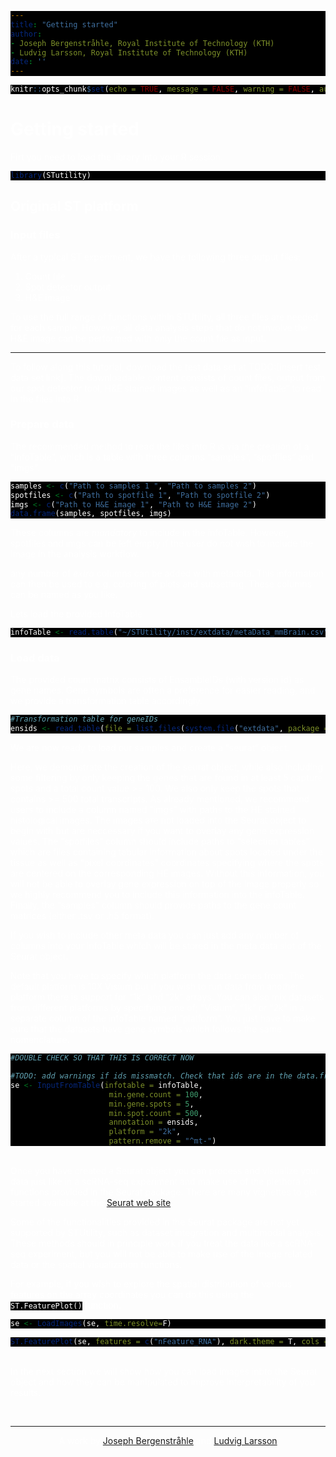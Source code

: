 ```yaml
---
title: "Getting started"
author:
- Joseph Bergenstråhle, Royal Institute of Technology (KTH)
- Ludvig Larsson, Royal Institute of Technology (KTH)
date: ''
---
```


<style type="text/css">
div.main-container {
  background-color: #000000 !important;
  max-width: 1400px;
  margin-left: auto;
  margin-right: auto;
}
</style>
<style>
#TOC {
  background: url("https://www.spatialresearch.org/wp-content/uploads/2019/09/str-logo-spatial_research_3@2x.png");
  background-size: contain;
  padding-top: 100px !important;
  background-repeat: no-repeat;
  op: 5%;
  opacity: 0.8;
  width: 500px;
  color: white;
  border-color: #000000 !important;
}
</style>

<style> code, pre{
  background-color: #000000 !important;
  color: white !important;
}
</style>
<style> 
body {
  color: white
}
</style>



```r
knitr::opts_chunk$set(echo = TRUE, message = FALSE, warning = FALSE, autodep = TRUE)
```

# Getting started

Firt you need to load the library into your R session.

```r

library(STutility)

```

## Original ST platform

### Input files

After a typical ST experiment, we have the following three output files:

1. Count file
2. Spot detector output 
3. H&E image

To use the full range of functions within STUtility, all three files are needed for each sample. However, all data analysis steps that do not involve the H&E image can be performed with only the count file as input. 

---

To follow along this tutorial, download the test data set at TODO:[insert test data set link]. The downloadable content consists of count files, output from our spot detector tool, H&E stained images as well as an "infoTable" to read in the files into R.

### Prepare data

The recommended method to read the files into R is via the creation of a "infoTable", which is a table with three columns "samples", "spotfiles" and "imgs". 
<br>
```r

samples <- c("Path to samples 1 ", "Path to samples 2")
spotfiles <- c("Path to spotfile 1", "Path to spotfile 2")
imgs <- c("Path to H&E image 1", "Path to H&E image 2")
data.frame(samples, spotfiles, imgs)
```

These columns are *mandatory* to include in the infoTable. However, spotfiles and imgs can be left empty if the user do not wish to include the image in the analysis workflow.

any number of _extra_ columns can be added with metadata. This information can then be used to e.g. coloring of plots and subsetting. These columns can be named as you like. 

Lets load the provided infoTable
<br>
```r

infoTable <- read.table("~/STUtility/inst/extdata/metaData_mmBrain.csv", sep=";", header=T, stringsAsFactors = F)[c(1, 5, 6, 7), ]

```

### Load data

The provided count matrix consists of EnsambleIDs (with version id) as gene names. Gene symbols are often a preference for easier reading, and we provide a transformation table accordingly. 
<br>
```r
#Transformation table for geneIDs
ensids <- read.table(file = list.files(system.file("extdata", package = "STutility"), full.names = T, pattern = "mouse_genes"), header = T, sep = "\t", stringsAsFactors = F)

```

We are now ready to load our samples and create a "seurat" object. 

Here, we demonstrate the creation of the seurat object, while also including some filtering by only keeping the genes that are found in at least 5 capture spots and a total count value >= 100. We also only keep the spots that contains >= 500 total transcripts. As already mentioned, we recommend users to include a column named "imgs" with paths to the HE stained histological images. The images are not loaded into the Seurat object to begin with but are neccessary if you want to overlay any gene expression values. The "spotfiles" column should include paths to "selection tables" which are files containing tabular information about spots located under the tissue as well as "pixel coordinates" coordinates specifying where the spots are centered on the corresponding HE images. Without this information, you will not be able to overlay gene expression on top of the image properly so we highly recommend you to include this information into the infoTable. Finally, the "samples" column should provide paths to the gene count matrices (either .tsv or .h5 format).

If you wish to include other meta data you can just add any number of columns into your infoTable which will be stored in the meta.data slot of the Seurat object.

Note that you have to specify which platform the data comes from. The default platform is 10X Visium but if you wish to run data from another platform there is support for "1k" and "2k" arrays. You can also mix datasets from different platforms by specifying one of; "Visium", "1k" or "2k" in a separate column of the infoTable named "platform". You just have to make sure that the datasets have gene symbols which follows the same nomenclature.
<br>
```r
#DOUBLE CHECK SO THAT THIS IS CORRECT NOW

#TODO: add warnings if ids missmatch. Check that ids are in the data.frame ...
se <- InputFromTable(infotable = infoTable, 
                      min.gene.count = 100, 
                      min.gene.spots = 5,
                      min.spot.count = 500, 
                      annotation = ensids, 
                      platform = "2k", 
                      pattern.remove = "^mt-")

```
<br>
Once you have created a Seurat object you can process and visualize your data just like in a scRNA-seq experiment and make use of the plethora of functions provided in the Seurat package. There are many vignettes to get started available at the [Seurat web site](https://satijalab.org/seurat/vignettes.html).

Some of the functionalities provided in the Seurat package are not yet supported by STUtility, such as dataset integration and multimodal analysis. These methods should in principle work if you treat the data like a scRNA-seq experiment, but you will not be able to make use of the image related data or the spatial visualization functions.

For example, if you wish to explore the spatial distribution of various features on the array coordinates you can do this using the `ST.FeaturePlot()` function.
<br>
```r
se <- LoadImages(se, time.resolve=F)
```

```r

ST.FeaturePlot(se, features = c("nFeature_RNA"), dark.theme = T, cols = c("black", "dark blue", "cyan", "yellow", "red", "dark red"))

```

<br>
In the next section we will show how you can load images inbto the Seurat object and how they can be manipulated to improve interpretability of you results.

&nbsp;
<hr />
<p style="text-align: center;">A work by <a href="j.bergenstrahle@scilifelab.se">Joseph Bergenstråhle</a> and <a href="ludvig.larsson@scilifelab.se">Ludvig Larsson</a></p>

<!-- Add icon library -->
<link rel="stylesheet" href="https://cdnjs.cloudflare.com/ajax/libs/font-awesome/4.7.0/css/font-awesome.min.css">

<!-- Add font awesome icons -->
<p style="text-align: center;">
    <a href="https://www.spatialresearch.org" class="fa fa-beer"></a>
</p>

&nbsp;
